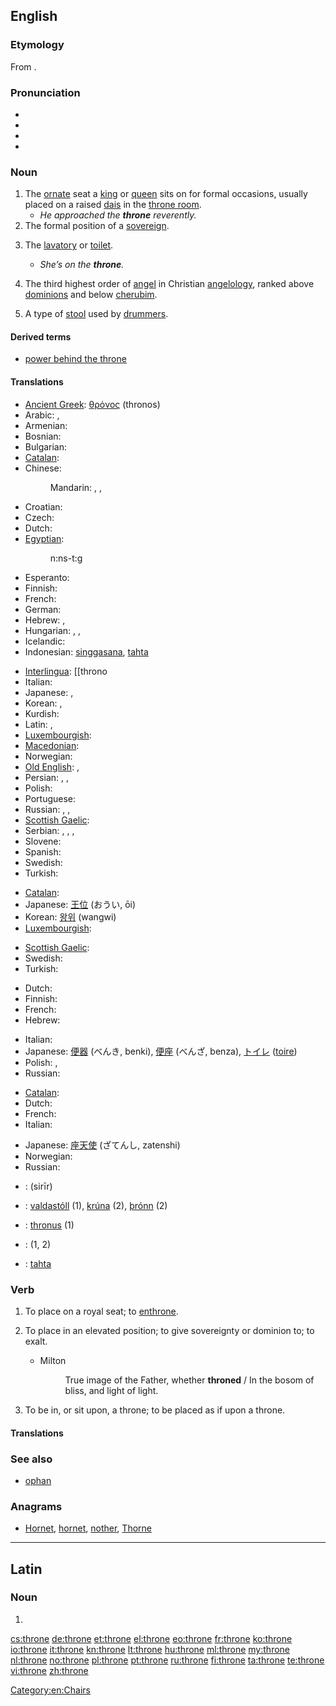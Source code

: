 {{also|Throne}}
==English==
{{wikipedia|Thrones}}

===Etymology===
From {{etyl|grc}} {{term|θρόνος||chair, throne|tr=thronos|lang=grc}}.

===Pronunciation===
* {{IPA|/θrəʊn/}}
* {{audio|en-us-throne.ogg|Audio (US)}}
* {{rhymes|əʊn}}
* {{homophones|thrown|lang=en}}

===Noun===
{{en-noun}}

# The [[ornate]] seat a [[king]] or [[queen]] sits on for formal occasions, usually placed on a raised [[dais]] in the [[throne room]].
#* ''He approached the '''throne''' reverently.''
# The formal position of a [[sovereign]].
# {{colloquial}} The [[lavatory]] or [[toilet]].
#* ''She’s on the '''throne'''.''
# {{context|Biblical tradition}} The third highest order of [[angel]] in Christian [[angelology]], ranked above [[dominion]]s and below [[cherub]]im.
# {{context|music}} A type of [[stool]] used by [[drummer]]s.

====Derived terms====
* [[power behind the throne]]

====Translations====
{{trans-top|ornate seat}}
* [[Ancient Greek]]: [[θρόνος]] (thronos) {{m}}
* Arabic: {{t|ar|عرش|m|tr=3arsh|sc=Arab}}, {{t-|ar|كرسي|m|alt=كُرْسِيّ|tr=kúrsiy}}
* Armenian: {{t-|hy|գահ|tr=gah}}
* Bosnian: {{t-|bs|presto|m}}
* Bulgarian: {{t|bg|престол|m|tr=prestól|sc=Cyrl}}
* [[Catalan]]: {{t-|ca|tron|m}}
* Chinese:
*: Mandarin: {{t|zh|寶座|sc=Hani}}, {{t|zh|宝座|tr=bǎozuò|sc=Hani}}, {{t|zh|王座|tr=wángzuò|sc=Hani}}
* Croatian: {{t-|hr|presto|m}}
* Czech: {{t+|cs|trůn|m}}
* Dutch: {{t+|nl|troon|m}}
* [[Egyptian]]: {{tø|egy|nst|sc=Egyp}}
*: <hiero>n:ns-t:g</hiero>
* Esperanto: {{t-|eo|trono|xs=Esperanto}}
* Finnish: {{t+|fi|valtaistuin}}
* French: {{t+|fr|trône|m}}
* German: {{t+|de|Thron|m}}
* Hebrew: {{t-|he|כס|m|tr=kés}}, {{t-|he|כיסא מלכות|m|alt=כִּיסֵּא מַלְכוּת|tr=kisé malkhút}}
* Hungarian: {{t+|hu|trón}}, {{t-|hu|trónus}}, {{t-|hu|trónszék}}
* Icelandic: {{t|is|hásæti}}
* Indonesian: [[singgasana]], [[tahta]]
{{trans-mid}}
* [[Interlingua]]: [[throno
* Italian: {{t+|it|trono|m}}
* Japanese: {{t|ja|王座| ōza|an}}, {{t|ja|玉座|tr=ぎょくざ, gyokuza|sc=Jpan}}
* Korean: {{t|ko|와좌|tr=wangjwa|sc=Kore}}, {{t|ko|옥좌|tr=okjwa|sc=Kore}}
* Kurdish: {{t+|ku|text|m}}
* Latin: {{t-|la|thronus|m}}, {{t-|la|sedem|f}}
* [[Luxembourgish]]: {{t|lb|Troun|m}}
* [[Macedonian]]: {{t-|mk|престол|m}}
* Norwegian: {{t-|no|trone|c}}
* [[Old English]]: {{t-|ang|gifstol|m|alt=ġifstōl|xs=Old English}}, {{t-|ang|setl|n|xs=Old English}}
* Persian: {{t|fa|تخت|tr=taxt|sc=fa-Arab}}, {{t|fa|عرش|tr='arš|sc=fa-Arab}}, {{t|fa|سریر|tr=sarir|sc=fa-Arab}}
* Polish: {{t+|pl|tron|m}}
* Portuguese: {{t+|pt|trono|m}}
* Russian: {{t+|ru|трон|m|tr=tron}}, {{t+|ru|престол|m|tr=prestól}}, {{t+|ru|стол|m|tr=stol}}
* [[Scottish Gaelic]]: {{t-|gd|rìgh-chathair|m|xs=Scottish Gaelic}}
* Serbian: {{t-|sr|presto|m}}, {{t-|sr|престо|m|sc=Cyrl}}, {{t|sr|tron|m|sc=Cyrl}}, {{t|sr|трон|m|sc=Cyrl}}
* Slovene: {{t+|sl|prestol|m}}
* Spanish: {{t-|es|trono|m}}
* Swedish: {{t+|sv|tron|c}}
* Turkish: {{t+|tr|taht}}
{{trans-bottom}}

{{trans-top|position}}
* [[Catalan]]: {{t-|ca|tron|m}}
* Japanese: [[王位]] (おうい, ōi)
* Korean: [[왕위]] (wangwi)
* [[Luxembourgish]]: {{t|lb|Troun|m}}
{{trans-mid}}
* [[Scottish Gaelic]]: {{t-|gd|rìgh-chathair|m|xs=Scottish Gaelic}}
* Swedish: {{t+|sv|tronen}}
* Turkish: {{t+|tr|taht}}
{{trans-bottom}}

{{trans-top|lavatory or toilet}}
* Dutch: {{t+|nl|gemak|n}}
* Finnish: {{t+|fi|valtaistuin}}
* French: {{t+|fr|trône|m}}
* Hebrew: {{t+|he|אסלה|f|tr=aslá}}
{{trans-mid}}
* Italian: {{t+|it|trono|m}}
* Japanese: [[便器]] (べんき, benki), [[便座]] (べんざ, benza), [[トイレ]] ([[toire]])
* Polish: {{t+|pl|tron|m}}, {{t-|pl|sedes|m}}
* Russian: {{t+|ru|трон|m|tr=tron}}
{{trans-bottom}}

{{trans-top|third highest order of angel}}
* [[Catalan]]: {{t-|ca|tron|m}}
* Dutch: {{t+|nl|troon|m}}
* French: {{t+|fr|trône|m}}
* Italian: {{t+|it|trono|m}}
{{trans-mid}}
* Japanese: [[座天使]] (ざてんし, zatenshi)
* Norwegian: {{t-|no|trone|c}}
* Russian: {{t+|ru|престол|m|tr=prestól}}
{{trans-bottom}}

{{checktrans-top}}
* {{ttbc|ar}}: {{Arab|[[سرير]]}} (sirīr) {{m}}
* {{ttbc|is}}: [[valdastóll]] {{m}} (1), [[krúna]] {{f}} (2), [[þrónn]] {{m}} (2)
* {{ttbc|la}}: [[thronus]] {{m}} (1)
{{trans-mid}}
* {{ttbc|ro}}: {{t-|ro|tron|n}} (1, 2)
* {{ttbc|tr}}: [[tahta]]
{{trans-bottom}}

===Verb===
{{en-verb|thron|es}}

# {{transitive|archaic}} To place on a royal seat; to [[enthrone]].
# {{transitive|archaic}} To place in an elevated position; to give sovereignty or dominion to; to exalt.
#* {{rfdate}} Milton
#*: True image of the Father, whether '''throned''' / In the bosom of bliss, and light of light.
# {{intransitive|archaic}} To be in, or sit upon, a throne; to be placed as if upon a throne.

====Translations====
{{trans-see|enthrone}}

===See also===
* [[ophan]]

===Anagrams===
* [[Hornet#English|Hornet]], [[hornet#English|hornet]], [[nother#English|nother]], [[Thorne#English|Thorne]]

[[Category:en:Chairs]]

----

==Latin==

===Noun===
{{la-noun-form|throne}}

# {{inflection of|thronus|thronus|voc|s|lang=la}}

[[cs:throne]]
[[de:throne]]
[[et:throne]]
[[el:throne]]
[[eo:throne]]
[[fr:throne]]
[[ko:throne]]
[[io:throne]]
[[it:throne]]
[[kn:throne]]
[[lt:throne]]
[[hu:throne]]
[[ml:throne]]
[[my:throne]]
[[nl:throne]]
[[no:throne]]
[[pl:throne]]
[[pt:throne]]
[[ru:throne]]
[[fi:throne]]
[[ta:throne]]
[[te:throne]]
[[vi:throne]]
[[zh:throne]]